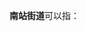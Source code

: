 '''南站街道'''可以指：
{{PRC admin/disambig|13/07/02/006/000|36/01/03/010/000|37/08/30/101/000|45/02/04/002/000}}
{{disambig|cat=四字乡级行政区划消歧义}}